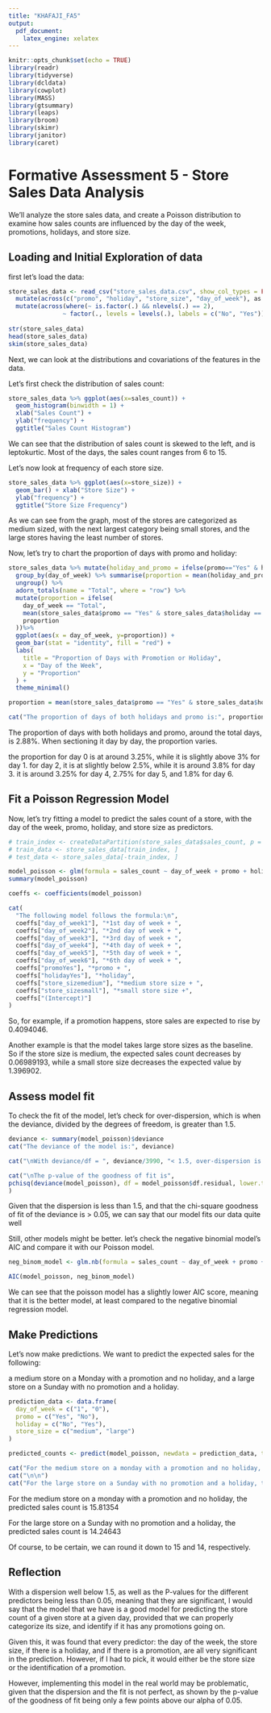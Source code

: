 ```yaml
---
title: "KHAFAJI_FA5"
output:
  pdf_document:
    latex_engine: xelatex
---
```


```r
knitr::opts_chunk$set(echo = TRUE)
library(readr)
library(tidyverse)
library(dcldata)
library(cowplot)
library(MASS)
library(gtsummary)
library(leaps)
library(broom)
library(skimr)
library(janitor)
library(caret)

```

# Formative Assessment 5 - Store Sales Data Analysis

We'll analyze the store sales data, and create a Poisson distribution to examine how sales counts are influenced by the day of the week, promotions, holidays, and store size.


## Loading and Initial Exploration of data

first let's load the data:

```r
store_sales_data <- read_csv("store_sales_data.csv", show_col_types = FALSE) %>%
  mutate(across(c("promo", "holiday", "store_size", "day_of_week"), as.factor)) %>%
  mutate(across(where(~ is.factor(.) && nlevels(.) == 2),
               ~ factor(., levels = levels(.), labels = c("No", "Yes"))))
  
str(store_sales_data)
head(store_sales_data)
skim(store_sales_data)
```

Next, we can look at the distributions and covariations of the features in the data.

Let's first check the distribution of sales count:

```r
store_sales_data %>% ggplot(aes(x=sales_count)) +
  geom_histogram(binwidth = 1) +
  xlab("Sales Count") +
  ylab("frequency") +
  ggtitle("Sales Count Histogram")
```

We can see that the distribution of sales count is skewed to the left, and is leptokurtic. Most of the days, the sales count ranges from 6 to 15.

Let's now look at frequency of each store size.

```r

store_sales_data %>% ggplot(aes(x=store_size)) +
  geom_bar() + xlab("Store Size") +
  ylab("frequency") +
  ggtitle("Store Size Frequency")

```

As we can see from the graph, most of the stores are categorized as medium sized, with the next largest category being small stores, and the large stores having the least number of stores.

Now, let's try to chart the proportion of days with promo and holiday:

```r

store_sales_data %>% mutate(holiday_and_promo = ifelse(promo=="Yes" & holiday == "Yes", 1, 0)) %>%
  group_by(day_of_week) %>% summarise(proportion = mean(holiday_and_promo)) %>% 
  ungroup() %>% 
  adorn_totals(name = "Total", where = "row") %>%
  mutate(proportion = ifelse(
    day_of_week == "Total",
    mean(store_sales_data$promo == "Yes" & store_sales_data$holiday == "Yes"),
    proportion
  ))%>%
  ggplot(aes(x = day_of_week, y=proportion)) +
  geom_bar(stat = "identity", fill = "red") +
  labs(
    title = "Proportion of Days with Promotion or Holiday",
    x = "Day of the Week",
    y = "Proportion"
  ) +
  theme_minimal()

proportion = mean(store_sales_data$promo == "Yes" & store_sales_data$holiday == "Yes")

cat("The proportion of days of both holidays and promo is:", proportion)

```

The proportion of days with both holidays and promo, around the total days, is 2.88%. When sectioning it day by day, the proportion varies.

the proportion for day 0 is at around 3.25%, while it is slightly above 3% for day 1. for day 2, it is at slightly below 2.5%, while it is around 3.8% for day 3. it is around 3.25% for day 4, 2.75% for day 5, and 1.8% for day 6.



## Fit a Poisson Regression Model

Now, let's try fitting a model to predict the sales count of a store, with the day of the week, promo, holiday, and store size as predictors.

```r

# train_index <- createDataPartition(store_sales_data$sales_count, p = 0.8, list = FALSE)
# train_data <- store_sales_data[train_index, ]
# test_data <- store_sales_data[-train_index, ]

model_poisson <- glm(formula = sales_count ~ day_of_week + promo + holiday + store_size, family="poisson", data = store_sales_data)
summary(model_poisson)

coeffs <- coefficients(model_poisson)

cat(
  "The following model follows the formula:\n",
  coeffs["day_of_week1"], "*1st day of week + ",
  coeffs["day_of_week2"], "*2nd day of week + ",
  coeffs["day_of_week3"], "*3rd day of week + ",
  coeffs["day_of_week4"], "*4th day of week + ",
  coeffs["day_of_week5"], "*5th day of week + ",
  coeffs["day_of_week6"], "*6th day of week + ",
  coeffs["promoYes"], "*promo + ",
  coeffs["holidayYes"], "*holiday",
  coeffs["store_sizemedium"], "*medium store size + ",
  coeffs["store_sizesmall"], "*small store size +",
  coeffs["(Intercept)"]
)
```

So, for example, if a promotion happens, store sales are expected to rise by 0.4094046.

Another example is that the model takes large store sizes as the baseline. So if the store size is medium, the expected sales count decreases by 0.06989193, while a small store size decreases the expected value by 1.396902.


## Assess model fit

To check the fit of the model, let's check for over-dispersion, which is when the deviance, divided by the degrees of freedom, is greater than 1.5.

```r

deviance <- summary(model_poisson)$deviance
cat("The deviance of the model is:", deviance)

cat("\nWith deviance/df = ", deviance/3990, "< 1.5, over-dispersion is not present")

cat("\nThe p-value of the goodness of fit is",
pchisq(deviance(model_poisson), df = model_poisson$df.residual, lower.tail = FALSE)
)

```

Given that the dispersion is less than 1.5, and that the chi-square goodness of fit of the deviance is > 0.05, we can say that our model fits our data quite well

Still, other models might be better. let's check the negative binomial model's AIC and compare it with our Poisson model.

```r

neg_binom_model <- glm.nb(formula = sales_count ~ day_of_week + promo + holiday + store_size, data = store_sales_data)

AIC(model_poisson, neg_binom_model)
```

We can see that the poisson model has a slightly lower AIC score, meaning that it is the better model, at least compared to the negative binomial regression model.

## Make Predictions

Let's now make predictions. We want to predict the expected sales for the following:

a medium store on a Monday with a promotion and no holiday, and
a large store on a Sunday with no promotion and a holiday.

```r

prediction_data <- data.frame(
  day_of_week = c("1", "0"),
  promo = c("Yes", "No"),
  holiday = c("No", "Yes"),
  store_size = c("medium", "large")
)

predicted_counts <- predict(model_poisson, newdata = prediction_data, type = "response")

cat("For the medium store on a monday with a promotion and no holiday, the predicted sales count is", predicted_counts[1])
cat("\n\n")
cat("For the large store on a Sunday with no promotion and a holiday, the predicted sales count is", predicted_counts[2])

```

For the medium store on a monday with a promotion and no holiday, the predicted sales count is 15.81354

For the large store on a Sunday with no promotion and a holiday, the predicted sales count is 14.24643

Of course, to be certain, we can round it down to 15 and 14, respectively.


## Reflection

With a dispersion well below 1.5, as well as the P-values for the different predictors being less than 0.05, meaning that they are significant, I would say that the model that we have is a good model for predicting the store count of a given store at a given day, provided that we can properly categorize its size, and identify if it has any promotions going on.

Given this, it was found that every predictor: the day of the week, the store size, if there is a holiday, and if there is a promotion, are all very significant in the prediction. However, if I had to pick, it would either be the store size or the identification of a promotion.

However, implementing this model in the real world may be problematic, given that the dispersion and the fit is not perfect, as shown by the p-value of the goodness of fit being only a few points above our alpha of 0.05.




